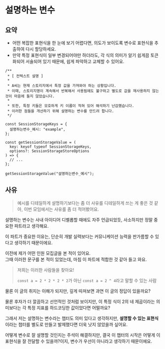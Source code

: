 # 설명하는 변수

## 요약

- 어떤 복잡한 표현식을 한 눈에 보기 어렵다면, 의도가 보이도록 변수로 표현식을 추출하여 다시 할당하세요.
- 만약 특정 표현식이 일부 변경되어야만 하더라도, 각 식의 의미가 알기 쉽게끔 토큰화되어 서술되어 있기 때문에, 쉽게 파악하고 교체할 수 있어요.

```tsx filename="설명하는_변수_예시.tsx"
/**
 * [ 컨텍스트 설명 ]
 *
 * A씨는 현재 스토리지에서 특정 값을 가져와야 하는 상황입니다.
 * 이때, 스토리지명이 계속해서 반복해서 사용됨에도 불구하고 별도로 값을 재사용하지 않는 것이 마음에 들지 않았습니다.
 *
 * 또한, 특정 키들은 모호하게 키 이름이 적혀 있어 해석하기 난감했습니다.
 * 이러한 점들을 개선하기 위해 설명하는 변수를 만드려 합니다.
 */

const SessionStorageKeys = {
  설명하는변수_예시: "example",
};

const getSessionStorageValue = (
  key: keyof typeof SessionStorageKeys,
  options?: SessionStorageStoreOptions
) => {
  // ...
};

getSessionStorageValue("설명하는변수_예시");
```

## 사유

> 예시를 디테일하게 설명하기보다는 좀 더 사유를 디테일하게 쓰는 게 좋은 것 같아, 이번 모임에서는 사유를 좀 더 적어봤어요.

설명하는 변수는 사내 아이디어 디벨롭할 때에도 자주 언급되었듯, 사소하지만 정말 중요한 파트라고 생각해요.

이 파트가 중요한 이유는, 단순히 개발 실력보다는 커뮤니케이션 능력을 판가름할 수 있다고 생각하기 때문이에요.

이전에 제가 어떤 인원 모집글을 본 적이 있어요.  
그때 이러한 문구를 본 적이 있었는데, 마침 이 파트에 적합한 것 같아 들고 와요.

> 저희는 이러한 사람들을 찾아요!
>
> `const a = 2 * 2 * 2 * 2`가 아닌 `const a = 2 ^ 4`라고 말할 수 있는 사람

물론 이 글의 취지는 이해가 되지만, 깊게 따져보면 과연 이 글의 정답이 있을까요?

물론 후자가 더 깔끔하고 선언적인 것처럼 보이지만, 이 특정 식이 2의 네 제곱이라는 의미보다는 각 특정 지표를 하드코딩한 값이었다면 어떨까요?

그래서 저는 설명하는 변수라는 챕터도 의미 있다고 생각하지만, **설명할 수 있는 표현식**이라는 챕터를 별도로 만들고 발제했다면 더욱 낫지 않았을까 싶어요.

어떻게 변수로 잘 설명할 것인지는 주석이 해결하지만, 결국 이 챕터의 시작은 어떻게 이 표현식을 잘 전달할 수 있을까?이지, 변수가 우선이 아니라고 생각하기 때문이에요.
